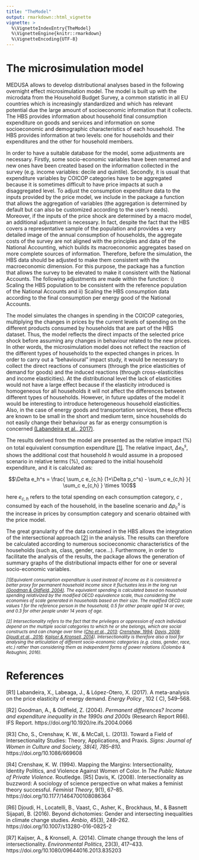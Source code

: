 ```yaml
---
title: "TheModel"
output: rmarkdown::html_vignette
vignette: >
  %\VignetteIndexEntry{TheModel}
  %\VignetteEngine{knitr::rmarkdown}
  %\VignetteEncoding{UTF-8}
---
```


# The microsimulation model

MEDUSA allows to develop distributional analyses based in the
following overnight effect microsimulation model. The model is built up with the microdata from the Household Budget Survey, a common statistic in all EU countries which is increasingly standardized and which has relevant potential due the large amount of socioeconomic information that it collects. The HBS provides information about household final consumption expenditure on goods and services and information on some socioeconomic and demographic characteristics of each household. The HBS provides information at two levels: one for households and their expenditures and the other for household members. 

In order to have a suitable database for the model, some adjustments are necessary. Firstly, some socio-economic variables have been renamed and new ones have been created based on the information collected in the survey (e.g. income variables: decile and quintile). Secondly, it is usual that expenditure variables by COICOP categories have to be aggregated because it is sometimes difficult to have price impacts at such a disaggregated level. To adjust the consumption expenditure data to the inputs provided by the price model, we include in the package a function that allows the aggregation of variables (the aggregation is determined by default but can also be customized according to the user's needs). Moreover, if the inputs of the price shock are determined by a macro model, an additional adjustment is necessary. In fact, despite the fact that the HBS covers a representative sample of the population and provides a very detailed image of the annual consumption of households, the aggregate costs of the survey are not aligned with the principles and data of the National Accounting, which builds its macroeconomic aggregates based on more complete sources of information. Therefore, before the simulation, the HBS data should be adjusted to make them consistent with the macroeconomic dimension. For this purpose, the package has a function that allows the survey to be elevated to make it consistent with the National Accounts. The following adjustments are made within the function: i) Scaling the HBS population to be consistent with the reference population of the National Accounts and ii) Scaling the HBS consumption data according to the final consumption per energy good of the National Accounts.

The model simulates the changes in spending in the COICOP categories, multiplying the changes in prices by the current levels of spending on the different products consumed by households that are part of the HBS dataset. Thus, the model reflects the direct impacts of the selected price shock before assuming any changes in behaviour related to the new prices. In other words, the microsimulation model does not reflect the reaction of the different types of households to the expected changes in prices. In order to carry out a "behavioural" impact study, it would be necessary to collect the direct reactions of consumers (through the price elasticities of demand for goods) and the induced reactions (through cross-elasticities and income elasticities). At the distributional level the lack of elasticities would not have a large effect because if the elasticity introduced is homogeneous for all households it will not affect the differences between different types of households. However, in future updates of the model it would be interesting to introduce heterogeneous household elasticities. Also, in the case of energy goods and transportation services, these effects are known to be small in the short and medium term, since households do not easily change their behaviour as far as energy consumption is concerned [(Labandeira et al., 2017)](#R1).

The results derived from the model are presented as the relative impact (%) on total equivalent consumption expenditure [[1]](#1). The relative impact, $\Delta e_h^s$, shows the additional cost that household <i> h</i> would assume in a proposed scenario  in relative terms (%), compared to the initial household expenditure, and it is calculated as:

$$\Delta e_h^s = \frac{ \sum_c e_{c,h} (1+\Delta p_c^s) - \sum_c e_{c,h} }{ \sum_c e_{c,h} } \times 100$$

here $e_{c,h}$ refers to the total spending on each consumption category, <i> c</i> ,  consumed by each of the household, in the baseline scenario and $\Delta p_c^s$ is the increase in prices by consumption category and scenario obtained with the price model.

The great granularity of the data contained in the HBS allows the integration of the intersectional approach [[2]](#2) in the analysis. The results can therefore be calculated according to numerous socioeconomic characteristics of the households (such as, class, gender, race…). Furthermore, in order to facilitate the analysis of the results, the package allows the generation of summary graphs of the distributional impacts either for one or several socio-economic variables.

<small><i> <a name="1">[1]</a>Equivalent consumption expenditure is used instead of income as it is considered a better proxy for permanent household income since it fluctuates less in the long run [(Goodman & Oldfield, 2004)](#R2). The equivalent spending is calculated based on household spending relativized by the modified OECD equivalence scale, thus considering the economies of scale generated in households based on their size. The modified OECD scale values 1 for the reference person in the household, 0.5 for other people aged 14 or over, and 0.3 for other people under 14 years of age.</i></small>

<small><i> <a name="2">[2]</a> Intersectionality refers to the fact that the privileges or oppression of each individual depend on the multiple social categories to which he or she belongs, which are social constructs and can change over time  ([Cho et al., 2013](#R3); [Crenshaw, 1994](#R4); [Davis, 2008](#R5); [Djoudi et al., 2016](#R6); [Kaijser & Kronsell, 2014](#R7)). Intersectionality is therefore also a tool for analysing the articulation of different socio-economic categories (e.g. class, gender, race, etc.) rather than considering them as independent forms of power relations (Colombo & Rebughini, 2016).</i></small>


# References

<a name="R1">[R1]</a> Labandeira, X., Labeaga, J., & López-Otero, X. (2017). A meta-analysis on the price elasticity of energy demand. <i>Energy Policy</i> , 102 ( C), 549–568.

<a name="R2">[R2]</a>  Goodman, A., & Oldfield, Z. (2004). <i> Permanent differences? Income and expenditure inequality in the 1990s and 2000s </i> (Research Report R66). IFS Report. https://doi.org/10.1920/re.ifs.2004.0066

<a name="R3">[R3]</a>  Cho, S., Crenshaw, K. W., & McCall, L. (2013). Toward a Field of Intersectionality Studies: Theory, Applications, and Praxis. <i> Signs: Journal of Women in Culture and Society, 38(4), 785–810.</i>  https://doi.org/10.1086/669608

<a name="R4">[R4]</a> Crenshaw, K. W. (1994). Mapping the Margins: Intersectionality, Identity Politics, and Violence Against Women of Color. In <i> The Public Nature of Private Violence</i>. Routledge.
<a name="R5">[R5]</a> Davis, K. (2008). Intersectionality as buzzword: A sociology of science perspective on what makes a feminist theory successful. <i> Feminist Theory</i>, 9(1), 67–85. https://doi.org/10.1177/1464700108086364

<a name="R6">[R6]</a> Djoudi, H., Locatelli, B., Vaast, C., Asher, K., Brockhaus, M., & Basnett Sijapati, B. (2016). Beyond dichotomies: Gender and intersecting inequalities in climate change studies. <i>Ambio</i>, 45(3), 248–262.
https://doi.org/10.1007/s13280-016-0825-2

<a name="R7">[R7]</a> Kaijser, A., & Kronsell, A. (2014). Climate change through the lens of intersectionality. <i>Environmental Politics</i>, 23(3), 417–433.
https://doi.org/10.1080/09644016.2013.835203
